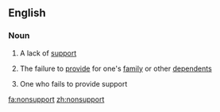 ==English==

===Noun===
{{en-noun|s|-}}

# {{context|uncountable}}A lack of [[support]]
# {{context|uncountable}}The failure to [[provide]] for one's [[family]] or other [[dependent]]s
# {{context|countable}} One who fails to provide support

[[fa:nonsupport]]
[[zh:nonsupport]]